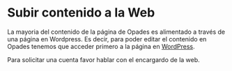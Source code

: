 
# Subir contenido a la Web

La mayoria del contenido de la página de Opades es alimentado a través de una página en Wordpress. Es decir, para poder editar el contenido en Opades tenemos que acceder primero a la página en  [WordPress]("https://wp.opades.org.py/wp-login.php").

Para solicitar una cuenta favor hablar con el encargardo de la web.

<ReactPlayer
  playing={false}
  controls
  url="https://www.youtube.com/watch?v=7xUzB3SN_BY"
  />
